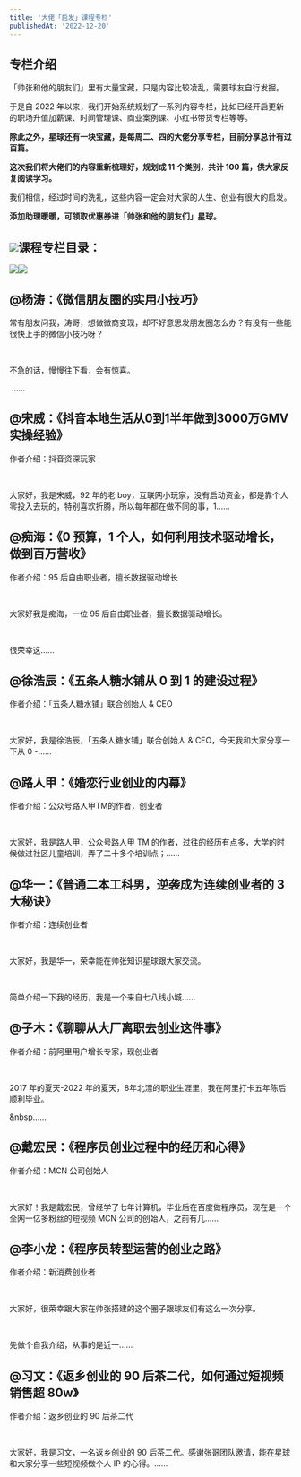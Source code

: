 ```yaml
---
title: '大佬「启发」课程专栏'
publishedAt: '2022-12-20'
---
```


## 专栏介绍

「帅张和他的朋友们」里有大量宝藏，只是内容比较凌乱，需要球友自行发掘。

于是自 2022 年以来，我们开始系统规划了一系列内容专栏，比如已经开启更新的职场升值加薪课、时间管理课、商业案例课、小红书带货专栏等等。

**除此之外，星球还有一块宝藏，是每周二、四的大佬分享专栏，目前分享总计有过百篇。**

**这次我们将大佬们的内容重新梳理好，规划成 11 个类别，共计 100 篇，供大家反复阅读学习。**

我们相信，经过时间的洗礼，这些内容一定会对大家的人生、创业有很大的启发。

**添加助理暖暖，可领取优惠券进「帅张和他的朋友们」星球。**

![](https://static.xiaobot.net/file/2022-12-29/41200/77358447b539adc045b8cf5ef7774cdb.png)**课程专栏目录：**
-----------

![](https://static.xiaobot.net/file/2022-12-27/41200/3300ef3345d7a556cb9278509f46b84f.png)![](https://static.xiaobot.net/file/2022-12-27/41200/53a773a84d20f15a109138b096ea4fc1.png)

## @杨涛：《微信朋友圈的实用小技巧》
常有朋友问我，涛哥，想做微商变现，却不好意思发朋友圈怎么办？有没有一些能很快上手的微信小技巧呀？

 

不急的话，慢慢往下看，会有惊喜。

 ......

## @宋威：《抖音本地生活从0到1半年做到3000万GMV实操经验》
作者介绍：抖音资深玩家

 

大家好，我是宋威，92 年的老 boy，互联网小玩家，没有启动资金，都是靠个人零投入去玩的，特别喜欢折腾，所以每年都在做不同的事，1......

## @痴海：《0 预算，1 个人，如何利用技术驱动增长，做到百万营收》
作者介绍：95 后自由职业者，擅长数据驱动增长

 

大家好我是痴海，一位 95 后自由职业者，擅长数据驱动增长。

 

很荣幸这......

## @徐浩辰：《五条人糖水铺从 0 到 1 的建设过程》
作者介绍：「五条人糖水铺」联合创始人 & CEO

 

大家好，我是徐浩辰，「五条人糖水铺」联合创始人 & CEO，今天我和大家分享一下从 0 -......

## @路人甲：《婚恋行业创业的内幕》
作者介绍：公众号路人甲TM的作者，创业者

 

大家好，我是路人甲，公众号路人甲 TM 的作者，过往的经历有点多，大学的时候做过社区儿童培训，弄了二十多个培训点；......

## @华一：《普通二本工科男，逆袭成为连续创业者的 3 大秘诀》
作者介绍：连续创业者

 

大家好，我是华一，荣幸能在帅张知识星球跟大家交流。

 

简单介绍一下我的经历，我是一个来自七八线小城......

## @子木：《聊聊从大厂离职去创业这件事》
作者介绍：前阿里用户增长专家，现创业者

 

2017 年的夏天-2022 年的夏天，8年北漂的职业生涯里，我在阿里打卡五年陈后顺利毕业。

&nbsp......

## @戴宏民：《程序员创业过程中的经历和心得》
作者介绍：MCN 公司创始人

 

大家好！我是戴宏民，曾经学了七年计算机，毕业后在百度做程序员，现在是一个全网一亿多粉丝的短视频 MCN 公司的创始人，之前有几......

## @李小龙：《程序员转型运营的创业之路》
作者介绍：新消费创业者

 

大家好，很荣幸跟大家在帅张搭建的这个圈子跟球友们有这么一次分享。

 

先做个自我介绍，从事的是近一......

## @习文：《返乡创业的 90 后茶二代，如何通过短视频销售超 80w》
作者介绍：返乡创业的 90 后茶二代

 

大家好，我是习文，一名返乡创业的 90 后茶二代。感谢张哥团队邀请，能在星球和大家分享一些短视频做个人 IP 的心得。......

